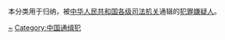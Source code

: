 本分类用于归纳，被[[中华人民共和国司法机关|中华人民共和国各级司法机关]]通辑的[[犯罪嫌疑人|犯罪嫌疑人]]。

[[Category:中华人民共和国犯罪嫌疑人|~]]
[[Category:中国通缉犯|Category:中国通缉犯]]